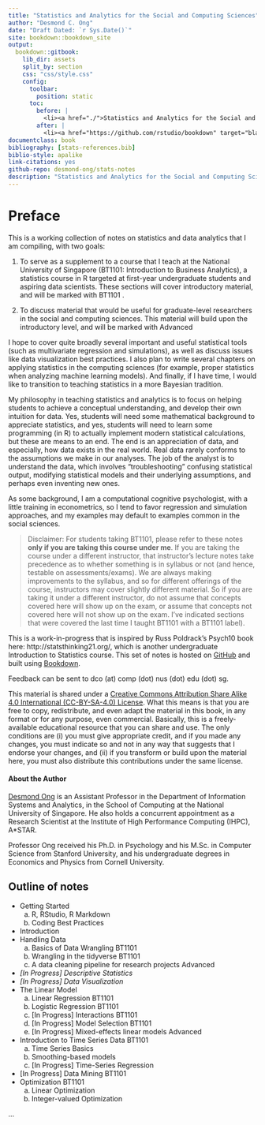 ```yaml
--- 
title: "Statistics and Analytics for the Social and Computing Sciences"
author: "Desmond C. Ong"
date: "Draft Dated: `r Sys.Date()`"
site: bookdown::bookdown_site
output: 
  bookdown::gitbook:
    lib_dir: assets
    split_by: section
    css: "css/style.css"
    config:
      toolbar:
        position: static
      toc:
        before: |
          <li><a href="./">Statistics and Analytics for the Social and Computing Sciences</a></li>
        after: |
          <li><a href="https://github.com/rstudio/bookdown" target="blank">Published with bookdown</a></li>
documentclass: book
bibliography: [stats-references.bib]
biblio-style: apalike
link-citations: yes
github-repo: desmond-ong/stats-notes
description: "Statistics and Analytics for the Social and Computing Sciences"
---
```


# Preface {-}

This is a working collection of notes on statistics and data analytics that I am compiling, with two goals:

1) To serve as a supplement to a course that I teach at the National University of Singapore (BT1101: Introduction to Business Analytics), a statistics course in R targeted at first-year undergraduate students and aspiring data scientists. These sections will cover introductory material, and will be marked with <span class="badge badge-bt"> BT1101 </span>. 

2) To discuss material that would be useful for graduate-level researchers in the social and computing sciences. This material will build upon the introductory level, and will be marked with <span class="badge badge-adv"> Advanced </span>


I hope to cover quite broadly several important and useful statistical tools (such as multivariate regression and simulations), as well as discuss issues like data visualization best practices. I also plan to write several chapters on applying statistics in the computing sciences (for example, proper statistics when analyzing machine learning models). And finally, if I have time, I would like to transition to teaching statistics in a more Bayesian tradition.


My philosophy in teaching statistics and analytics is to focus on helping students to achieve a conceptual understanding, and develop their own intuition for data. Yes, students will need some mathematical background to appreciate statistics, and yes, students will need to learn some programming (in R) to actually implement modern statistical calculations, but these are means to an end. The end is an appreciation of data, and especially, how data exists in the real world. Real data rarely conforms to the assumptions we make in our analyses. The job of the analyst is to understand the data, which involves "troubleshooting" confusing statistical output, modifying statistical models and their underlying assumptions, and perhaps even inventing new ones.




As some background, I am a computational cognitive psychologist, with a little training in econometrics, so I tend to favor regression and simulation approaches, and my examples may default to examples common in the social sciences. 



> Disclaimer: For students taking BT1101, please refer to these notes **only if you are taking this course under me**. If you are taking the course under a different instructor, that instructor's lecture notes take precedence as to whether something is in syllabus or not (and hence, testable on assessments/exams). We are always making improvements to the syllabus, and so for different offerings of the course, instructors may cover slightly different material. So if you are taking it under a different instructor, do not assume that concepts covered here will show up on the exam, or assume that concepts not covered here will not show up on the exam. I've indicated sections that were covered the last time I taught BT1101 with a <span class="badge badge-bt"> BT1101 </span> label).



This is a work-in-progress that is inspired by Russ Poldrack's Psych10 book here: http://statsthinking21.org/, which is another undergraduate Introduction to Statistics course. This set of notes is hosted on [GitHub](https://github.com/desmond-ong/stats-notes) and built using [Bookdown](https://github.com/rstudio/bookdown).


Feedback can be sent to dco (at) comp (dot) nus (dot) edu (dot) sg. 


This material is shared under a [Creative Commons Attribution Share Alike 4.0 International (CC-BY-SA-4.0) License](https://creativecommons.org/licenses/by-sa/4.0/). What this means is that you are free to copy, redistribute, and even adapt the material in this book, in any format or for any purpose, even commercial. Basically, this is a freely-available educational resource that you can share and use. The only conditions are (i) you must give appropriate credit, and if you made any changes, you must indicate so and not in any way that suggests that I endorse your changes, and (ii) if you transform or build upon the material here, you must also distribute this contributions under the same license.


#### About the Author {-}

[Desmond Ong](https://desmond-ong.github.io/) is an Assistant Professor in the Department of Information Systems and Analytics, in the School of Computing at the National University of Singapore. He also holds a concurrent appointment as a Research Scientist at the Institute of High Performance Computing (IHPC), A\*STAR.

Professor Ong received his Ph.D. in Psychology and his M.Sc. in Computer Science from Stanford University, and his undergraduate degrees in Economics and Physics from Cornell University.



## Outline of notes {-}

- Getting Started
    a. R, RStudio, R Markdown 
    b. Coding Best Practices
- Introduction
- Handling Data
    a. Basics of Data Wrangling <span class="badge badge-bt"> BT1101 </span>
    b. Wrangling in the tidyverse <span class="badge badge-bt"> BT1101 </span>
    c. A data cleaning pipeline for research projects <span class="badge badge-adv"> Advanced </span>
- <i>[In Progress] Descriptive Statistics<!-- -  Mean / Median / Mode, Types of Variables, Variance / Covariance / Correlation--></i> 
<!-- - <i>[In Progress] A discussion on probability ? - Normal distribution?</i> -->
- <i>[In Progress] Data Visualization</i>
- The Linear Model 
    a. Linear Regression <span class="badge badge-bt"> BT1101 </span>
    b. Logistic Regression <span class="badge badge-bt"> BT1101 </span>
    c. [In Progress] Interactions <span class="badge badge-bt"> BT1101 </span>
    d. [In Progress] Model Selection <span class="badge badge-bt"> BT1101 </span>
    e. [In Progress] Mixed-effects linear models <span class="badge badge-adv"> Advanced </span>
- Introduction to Time Series Data <span class="badge badge-bt"> BT1101 </span>
    a. Time Series Basics
    b. Smoothing-based models
    c. [In Progress] Time-Series Regression
- [In Progress] Data Mining <span class="badge badge-bt"> BT1101 </span>
- Optimization <span class="badge badge-bt"> BT1101 </span>
    a. Linear Optimization 
    b. Integer-valued Optimization
<!-- - [In Progress] Simulations (I)  -->
<!--     a. Monte Carlo Simulations <span class="badge badge-adv"> Advanced </span> -->
<!--     b. The Bootstrap <span class="badge badge-adv"> Advanced </span> -->
<!-- - [In Progress] Simulations (II): Statistics in Machine Learning  -->
<!--     a. Understanding the statistics of machine learning models <span class="badge badge-adv"> Advanced </span> -->


...